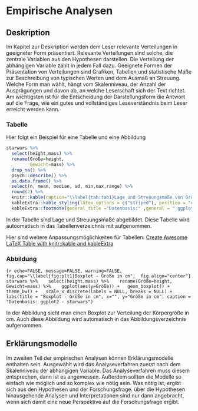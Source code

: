 # Empirische Analysen

## Deskription

Im Kapitel zur Deskription werden dem Leser relevante Verteilungen in geeigneter Form präsentiert. Relevante Verteilungen sind solche, die zentrale Variablen aus den Hypothesen darstellen. Die Verteilung der abhängigen Variable zählt in jedem Fall dazu.
Geeignete Formen der Präsentation von Verteilungen sind Grafiken, Tabellen und statistische Maße zur Beschreibung von typischen Werten und dem Ausmaß an Streuung. Welche Form man wählt, hängt vom Skalenniveau, der Anzahl der Ausprägungen und davon ab, an welche Leserschaft sich der Text richtet. Am wichtigsten ist für die Entscheidung der Darstellungsform die Antwort auf die Frage, wie ein gutes und vollständiges Leseverständnis beim Leser erreicht werden kann.


### Tabelle

Hier folgt ein Beispiel für eine Tabelle und eine Abbildung


```r
starwars %>%
  select(height,mass) %>% 
  rename(Größe=height,
         Gewicht=mass) %>% 
  drop_na() %>% 
  psych::describe() %>% 
  as.data.frame() %>% 
  select(n, mean, median, sd, min,max,range) %>% 
  round(2) %>% 
  knitr::kable(caption="\\label{tab:tab1}Lage und Streuungsmaße von Größe und Gewicht ", booktabs=T) %>% 
  kableExtra::kable_styling(latex_options = c("striped"), position = "center") %>%
  kableExtra::footnote(general_title ="Datenbasis:" ,general = " ggplott - starwars")
```

In der Tabelle \ref{tab:tab1} sind Lage und Streuungsmaße abgebildet.
Diese Tabelle wird autoomatisch in das Tabellenverzeichnis mit aufgenommen.

Hier sind weitere Anpassungsmöglichkeiten für Tabellen: [Create Awesome LaTeX Table with knitr::kable and kableExtra](https://haozhu233.github.io/kableExtra/awesome_table_in_pdf.pdf)


### Abbildung



```{r echo=FALSE, message=FALSE, warning=FALSE, fig.cap="\\label{fig:plt1}Boxplot - Größe in cm",  fig.align="center"}
starwars %>% 
  select(height,mass) %>% 
  rename(Größe=height,
         Gewicht=mass) %>% 
  ggplot(aes(y=Größe)) +
  geom_boxplot() +
  theme_bw() +
  scale_x_discrete(labels = NULL, breaks = NULL) +
  labs(title = "Boxplot - Größe in cm", x="", y="Größe in cm", caption = "Datenbasis: ggplot2 - starwars")
```

In der Abbildung \ref{fig:plt1} sieht man einen Boxplot zur Verteilung der Körpergröße in cm. Auch diese Abbildung wird automatisch in das Abbildungsverzeichnis aufgenommen.



## Erklärungsmodelle

Im zweiten Teil der empirischen Analysen können Erklärungsmodelle enthalten sein. Ausgewählt wird das Analyseverfahren zuerst nach dem Skalenniveau der abhängigen Variable. Das Analyseverfahren muss diesem entsprechen, dann ist es angemessen. Außerdem sollten die Modelle so einfach wie möglich und so komplex wie nötig sein. Was nötig ist, ergibt sich aus den Hypothesen und der Forschungsfrage. über die Hypothesen hinausgehende Analysen und Interpretationen sind nur dann angebracht, wenn sich damit eine neue Perspektive auf die Forschungsfrage ergibt.